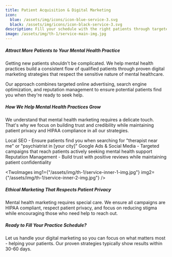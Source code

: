 ```yaml
---
title: Patient Acquisition & Digital Marketing
icon:
  blue: /assets/img/icons/icon-blue-service-3.svg
  black: /assets/img/icons/icon-black-service-3.svg
description: Fill your schedule with the right patients through targeted digital strategies designed specifically for mental health practices
image: /assets/img/th-1/service-main-img.jpg
---
```



##### Attract More Patients to Your Mental Health Practice

Getting new patients shouldn't be complicated. We help mental health practices build a consistent flow of qualified patients through proven digital marketing strategies that respect the sensitive nature of mental healthcare.

Our approach combines targeted online advertising, search engine optimization, and reputation management to ensure potential patients find you when they're ready to seek help.

##### How We Help Mental Health Practices Grow

We understand that mental health marketing requires a delicate touch. That's why we focus on building trust and credibility while maintaining patient privacy and HIPAA compliance in all our strategies.

<div class="font-semibold text-ColorBlack">
  <ServiceBadge>
    Local SEO - Ensure patients find you when searching for "therapist near me" or "psychiatrist in [your city]"
  </ServiceBadge>
  <ServiceBadge>
    Google Ads & Social Media - Targeted campaigns that reach patients actively seeking mental health support
  </ServiceBadge>
  <ServiceBadge>
    Reputation Management - Build trust with positive reviews while maintaining patient confidentiality
  </ServiceBadge>
</div>

<TwoImages
  img1={"/assets/img/th-1/service-inner-1-img.jpg"}
  img2={"/assets/img/th-1/service-inner-2-img.jpg"}
/>

##### Ethical Marketing That Respects Patient Privacy

Mental health marketing requires special care. We ensure all campaigns are HIPAA compliant, respect patient privacy, and focus on reducing stigma while encouraging those who need help to reach out.

##### Ready to Fill Your Practice Schedule?

Let us handle your digital marketing so you can focus on what matters most - helping your patients. Our proven strategies typically show results within 30-60 days.